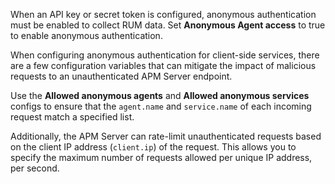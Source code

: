 
When an <DocLink id="enObservabilityApmApiKey">API key</DocLink> or <DocLink id="enObservabilityApmSecretToken">secret token</DocLink> is configured,
anonymous authentication must be enabled to collect RUM data.
Set **Anonymous Agent access** to true to enable anonymous authentication.

When configuring anonymous authentication for client-side services,
there are a few configuration variables that can mitigate the impact of malicious requests to an
unauthenticated APM Server endpoint.

Use the **Allowed anonymous agents** and **Allowed anonymous services** configs to ensure that the
`agent.name` and `service.name` of each incoming request match a specified list.

Additionally, the APM Server can rate-limit unauthenticated requests based on the client IP address
(`client.ip`) of the request.
This allows you to specify the maximum number of requests allowed per unique IP address, per second.
